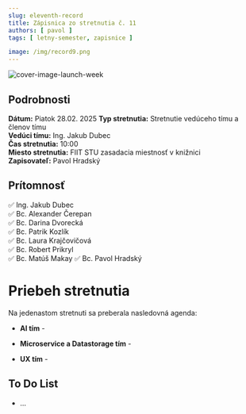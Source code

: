 ```yaml
---
slug: eleventh-record
title: Zápisnica zo stretnutia č. 11
authors: [ pavol ]
tags: [ letny-semester, zapisnice ]

image: /img/record9.png
---
```

![cover-image-launch-week](/img/record9.png)

<!-- ❌✅ -->
<!-- truncate -->

## Podrobnosti

**Dátum:** Piatok 28.02. 2025
**Typ stretnutia:** Stretnutie vedúceho tímu a členov tímu  
**Vedúci tímu:** Ing. Jakub Dubec  
**Čas stretnutia:** 10:00  
**Miesto stretnutia:** FIIT STU zasadacia miestnosť v knižnici   
**Zapisovateľ:** Pavol Hradský

## Prítomnosť

 ✅ Ing. Jakub Dubec  
 ✅ Bc. Alexander Čerepan  
 ✅ Bc. Darina Dvorecká  
 ✅ Bc. Patrik Kozlík  
 ✅ Bc. Laura Krajčovičová  
 ✅ Bc. Robert Prikryl  
 ✅ Bc. Matúš Makay
 ✅ Bc. Pavol Hradský

# Priebeh stretnutia
Na jedenastom stretnuti sa preberala nasledovná agenda:

- **AI tím** - 

- **Microservice a Datastorage tím** - 

- **UX tím** - 

## To Do List

- ...